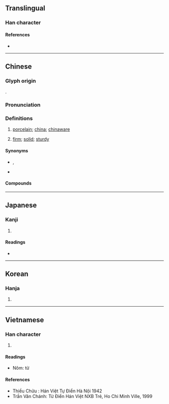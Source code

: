 {{also|甆}}
{{character info}}
==Translingual==

===Han character===
{{Han char|rn=98|rad=瓦|as=06|sn=10|four=37717|canj=IOMVN,MOMVN|ids=⿱次瓦}}

====References====
* {{Han ref|kx=0749.070|dkj=21491|dj=1157.300|hdz=21424.220|uh=74F7|ud=29943|bh=B2A1|bd=45729}}

----

==Chinese==
{{zh-forms|alt=甆}}

===Glyph origin===
{{Han etym}}
{{Han compound|次|瓦|ls=psc|c1=p|c2=s|t2=earthenware}}.

===Pronunciation===
{{zh-pron
|m=cí
|m-s=ci2
|c=ci4
|c-t=lhu3
|g=ci2
|h=pfs=chhṳ̀;gd=ci2
|j=ci1
|mb=cú
|md=cṳ̀
|mn=xm,zz,tw:chû/qz:chîr/hûi
|mn_note=chû/chîr - literary; hûi - vernacular
|mn-t=ce5/cu5
|w=3zr
|x=zr2
|mc=y
|oc=y
|cat=n,a
}}

===Definitions===
{{zh-hanzi}}

# [[porcelain]]; [[china]]; [[chinaware]]
# {{lb|zh|of a thing}} [[firm]]; [[solid]]; [[sturdy]]

====Synonyms====
* {{s|porcelain}} {{zh-l|瓷器}}, {{q|Min Nan}} {{zh-l|瓷仔}}
* {{s|firm}}
{{zh-syn-saurus|堅固}}

====Compounds====
{{zh-der|單色瓷|定瓷|宋瓷|古瓷|嵌瓷畫|宜興瓷|白瓷|碎瓷|瓷胎|瓷土|搪瓷|真瓷|瓷瓦兒|瓷窯|瓷磚|瓷漆|瓷實|瓷婚|瓷器|瓷刻|洋瓷|瓷飯碗|青瓷|金屬陶瓷|陶瓷工|精密陶瓷|鈞瓷|陶瓷器|陶瓷|陶瓷材料|繃瓷|瓷石|瓷釉|瓷碗}}

{{zh-cat|Intermediate}}

----

==Japanese==

===Kanji===
{{ja-kanji|grade=|rs=瓦06}}

# {{rfdef|ja|sort=瓦06}}

====Readings====
* {{ja-readings|on=[[し]] (shi), [[じ]] (ji)|kun=[[かめ]] (kame)}}

----

==Korean==

===Hanja===
{{ko-hanja|hangeul=자}}

# {{rfdef|ko|sort=瓦06}}

----

==Vietnamese==

===Han character===
{{vi-readings|reading=từ, sứ, tư|rs=瓦06}}

# {{rfdef|vi|sort=瓦06}}

====Readings====
* Nôm: từ

====References====
* Thiều Chửu : Hán Việt Tự Điển Hà Nội 1942
* Trần Văn Chánh: Từ Điển Hán Việt NXB Trẻ, Ho Chi Minh Ville, 1999